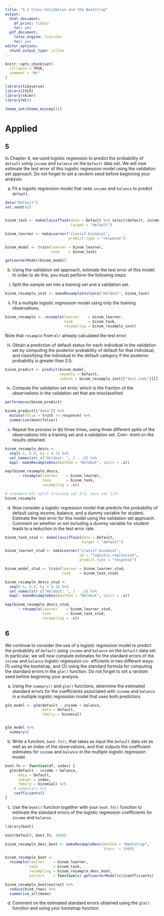 ```yaml
---
title: "5.3 Cross-Validation and the Bootstrap"
output:
  html_document:
    df_print: tibble
    toc: yes
  pdf_document:
    latex_engine: lualatex
    toc: yes
editor_options:
  chunk_output_type: inline
---
```


```r
knitr::opts_chunk$set(
  collapse = TRUE,
  comment = "#>"
)

library(tidyverse)
library(ISLR)
library(skimr)
library(mlr)

theme_set(theme_minimal())
```
# Applied
## 5
In Chapter 4, we used logistic regression to predict the probability of `default` using `income` and `balance` on the `Default` data set. We will now estimate the test error of this logistic regression model using the validation set approach. Do not forget to set a random seed before beginning your analysis.

a) Fit a logistic regression model that uses `income` and `balance` to predict `default`.
```r
data("Default")
set.seed(42)


binom_task <- makeClassifTask(data = Default %>% select(default, income, balance),
                              target = "default")

binom_learner <- makeLearner("classif.binomial", 
                             predict.type = "response")

binom_model <- train(learner = binom_learner, 
                     task    = binom_task)

getLearnerModel(binom_model)
```

b) Using the validation set approach, estimate the test error of this model. In order to do this, you must perform the following steps:

i. Split the sample set into a training set and a validation set.
```r
binom_resample_inst <- makeResampleInstance("Holdout", binom_task)
```


ii. Fit a multiple logistic regression model using only the training observations.
```r
binom_resample <- resample(learner    = binom_learner,
                           task       = binom_task,
                           resampling = binom_resample_inst)

```
Note that `resample` from `mlr` already calculated the test error.


iii. Obtain a prediction of default status for each individual in the validation set by computing the posterior probability of default for that individual, and classifying the individual to the default category if the posterior probability is greater than 0.5.
```r
binom_predict <- predict(binom_model, 
                         newdata = Default,
                         subset = binom_resample_inst[["test.inds"]][[1]])
```


iv. Compute the validation set error, which is the fraction of the observations in the validation set that are misclassified

```r
performance(binom_predict)

binom_predict[["data"]] %>% 
  mutate(false = truth != response) %>% 
  summarise(mean(false))
```

c) Repeat the process in (b) three times, using three different splits of the observations into a training set and a validation set. Com- ment on the results obtained.
```r
binom_resample_descs <-
  seq(0.5, 0.9, by = 0.1) %>% 
  set_names(str_c("Holdout: ", 1 - .)) %>% 
  map(~ makeResampleDesc(method = "Holdout", split = .x))

map(binom_resample_descs,
      ~ resample(learner    = binom_learner,
                 task       = binom_task,
                 resampling = .x))

# standard mlr split training set 2/3, test set 1/3:
binom_resample
```

d) Now consider a logistic regression model that predicts the probability of default using income, balance, and a dummy variable for student. Estimate the test error for this model using the validation set approach. Comment on whether or not including a dummy variable for student leads to a reduction in the test error rate.
```r
binom_task_stud <- makeClassifTask(data = Default,
                                   target = "default")

binom_learner_stud <- makeLearner("classif.binomial", 
                                  id = "logistic_regression",
                                  predict.type = "response")

binom_model_stud <- train(learner = binom_learner_stud, 
                          task    = binom_task_stud)

binom_resample_descs_stud <-
  seq(0.5, 0.9, by = 0.1) %>% 
  set_names(str_c("Holdout: ", 1 - .)) %>% 
  map(~ makeResampleDesc(method = "Holdout", split = .x))

map(binom_resample_descs_stud,
      ~ resample(learner    = binom_learner_stud,
                 task       = binom_task_stud,
                 resampling = .x))
```

## 6
We continue to consider the use of a logistic regression model to predict the probability of `default` using `income` and `balance` on the `Default` data set. In particular, we will now compute estimates for the standard errors of the `income` and `balance` logistic regression co- efficients in two different ways: (1) using the bootstrap, and (2) using the standard formula for computing the standard errors in the `glm()` function. Do not forget to set a random seed before beginning your analysis.

(a) Using the `summary()` and `glm()` functions, determine the estimated standard errors for the coefficients associated with `income` and `balance` in a multiple logistic regression model that uses both predictors.

```r
glm_model <- glm(default ~ income + balance,
                 data = Default,
                 family = binomial)


glm_model %>% 
  summary()
```

(b) Write a function, `boot.fn()`, that takes as input the `Default` data set as well as an index of the observations, and that outputs the coefficient estimates for `income` and `balance` in the multiple logistic regression model.
```r
boot.fn <- function(df, index) {
  glm(default ~ income + balance,
      data = Default,
      subset = index,
      family = binomial) %>% 
    # summary() %>%
    coefficients()
}
```


(c) Use the `boot()` function together with your `boot.fn()` function to estimate the standard errors of the logistic regression coefficients for `income` and `balance`.
```r
library(boot)

boot(Default, boot.fn, 1000)

binom_resample_desc_boot <- makeResampleDesc(method = "Bootstrap",
                                             iters  = 1000)

binom_resample_boot <-
  resample(learner    = binom_learner,
           task       = binom_task,
           resampling = binom_resample_desc_boot,
           extract    = function(x) getLearnerModel(x)$coefficients)

binom_resample_boot$extract %>% 
  reduce(bind_rows) %>% 
  summarise_all(mean)
```



(d) Comment on the estimated standard errors obtained using the `glm()` function and using your bootstrap function.

